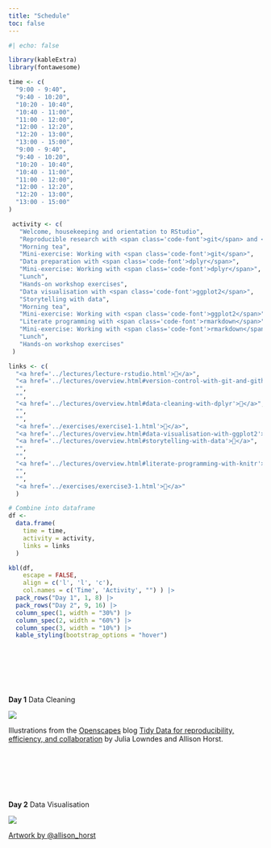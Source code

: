 ```yaml
---
title: "Schedule"
toc: false
---
```


:::{r}

```r
#| echo: false

library(kableExtra)
library(fontawesome)

time <- c(
  "9:00 - 9:40",
  "9:40 - 10:20",
  "10:20 - 10:40",
  "10:40 - 11:00",
  "11:00 - 12:00",
  "12:00 - 12:20",
  "12:20 - 13:00",
  "13:00 - 15:00",
  "9:00 - 9:40",
  "9:40 - 10:20",
  "10:20 - 10:40",
  "10:40 - 11:00",
  "11:00 - 12:00",
  "12:00 - 12:20",
  "12:20 - 13:00",
  "13:00 - 15:00"
)

 activity <- c(
   "Welcome, housekeeping and orientation to RStudio",
   "Reproducible research with <span class='code-font'>git</span> and <span class='code-font'>GitHub</span>",
   "Morning tea",
   "Mini-exercise: Working with <span class='code-font'>git</span>",
   "Data preparation with <span class='code-font'>dplyr</span>",
   "Mini-exercise: Working with <span class='code-font'>dplyr</span>",
   "Lunch",
   "Hands-on workshop exercises",
   "Data visualisation with <span class='code-font'>ggplot2</span>",
   "Storytelling with data",
   "Morning tea",
   "Mini-exercise: Working with <span class='code-font'>ggplot2</span>",
   "Literate programming with <span class='code-font'>rmarkdown</span>",
   "Mini-exercise: Working with <span class='code-font'>rmarkdown</span>",
   "Lunch",
   "Hands-on workshop exercises"
 )

links <- c(
  "<a href='../lectures/lecture-rstudio.html'>🔗</a>",
  "<a href='../lectures/overview.html#version-control-with-git-and-github-with-dplyr'>🔗</a>",
  "",
  "",
  "<a href='../lectures/overview.html#data-cleaning-with-dplyr'>🔗</a>",
  "",
  "",
  "<a href='../exercises/exercise1-1.html'>🔗</a>",
  "<a href='../lectures/overview.html#data-visualisation-with-ggplot2'>🔗</a>",
  "<a href='../lectures/overview.html#storytelling-with-data'>🔗</a>",
  "",
  "",
  "<a href='../lectures/overview.html#literate-programming-with-knitr'>🔗</a>",
  "",
  "",
  "<a href='../exercises/exercise3-1.html'>🔗</a>"
  )

# Combine into dataframe
df <-
  data.frame(
    time = time,
    activity = activity,
    links = links
  )

kbl(df,
    escape = FALSE, 
    align = c('l', 'l', 'c'),
    col.names = c('Time', 'Activity', "") ) |> 
  pack_rows("Day 1", 1, 8) |> 
  pack_rows("Day 2", 9, 16) |> 
  column_spec(1, width = "30%") |> 
  column_spec(2, width = "60%") |> 
  column_spec(3, width = "10%") |> 
  kable_styling(bootstrap_options = "hover")
  
```

:::


::: {.aside}

<br><br><br><br>

**Day 1** Data Cleaning

![](../images/horst/tidy-data-friends.jpg)

::: {.figLab}
Illustrations from the [Openscapes](https://www.openscapes.org/) blog [Tidy Data for reproducibility, efficiency, and collaboration](https://www.openscapes.org/blog/2020/10/12/tidy-data/) by Julia Lowndes and Allison Horst.
:::

<br><br><br><br><br>

**Day 2** Data Visualisation

![](../images/horst/ggplot2-data-masterpiece.png)

::: {.figLab}
[Artwork by @allison_horst](https://twitter.com/allison_horst)
:::


:::
